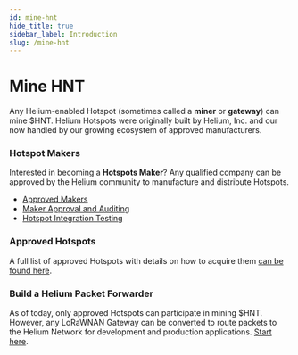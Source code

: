 ```yaml
---
id: mine-hnt
hide_title: true
sidebar_label: Introduction
slug: /mine-hnt
---
```



# Mine HNT

Any Helium-enabled Hotspot (sometimes called a **miner** or **gateway**) can mine $HNT. Helium Hotspots were originally built by Helium, Inc. and our now handled by our growing ecosystem of approved manufacturers.

### Hotspot Makers 

Interested in becoming a **Hotspots Maker**? Any qualified company can be approved by the Helium community to manufacture and distribute Hotspots. 

* [Approved Makers](/mine-hnt/hotspot-makers/approved-makers)
* [Maker Approval and Auditing](/mine-hnt/hotspot-makers/maker-approval-auditing)
* [Hotspot Integration Testing](/mine-hnt/hotspot-makers/hotspot-integration-testing)

### Approved Hotspots 

A full list of approved Hotspots with details on how to acquire them [can be found here](https://www.helium.com/mine).

### Build a Helium Packet Forwarder

As of today, only approved Hotspots can participate in mining $HNT. However, any LoRaWNAN Gateway can be converted to route packets to the Helium Network for development and production applications. [Start here](/mine-hnt/build-a-packet-forwarder).